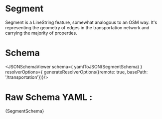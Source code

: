 
# Segment

 Segment is a LineString feature, somewhat analogous to an OSM way. It's representing the geometry of edges in the transportation network
 and carrying the majority of properties.

# Schema
<JSONSchemaViewer schema={ yamlToJSON(SegmentSchema) } resolverOptions={ generateResolverOptions({remote: true, basePath: '/transportation'})}/>

# Raw Schema YAML :

<CodeBlock language="jsx">{SegmentSchema}</CodeBlock>
